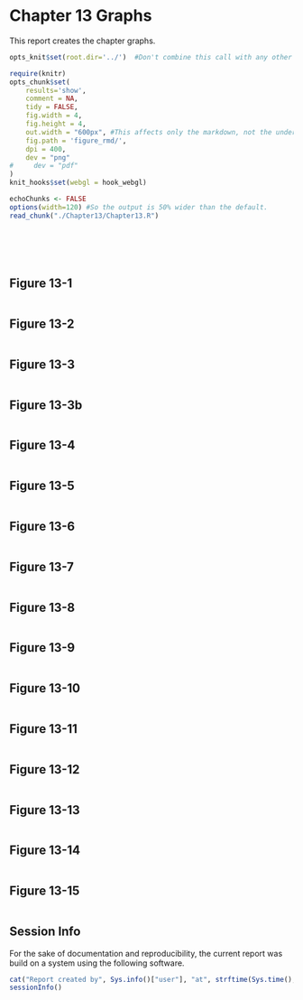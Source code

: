 Chapter 13 Graphs
=================================================
This report creates the chapter graphs.

<!--  Set the working directory to the repository's base directory; this assumes the report is nested inside of only one directory.-->
```r
opts_knit$set(root.dir='../')  #Don't combine this call with any other chunk -especially one that uses file paths.
```

<!-- Set the report-wide options, and point to the external code file. -->
```r
require(knitr)
opts_chunk$set(
    results='show', 
    comment = NA, 
    tidy = FALSE,
    fig.width = 4, 
    fig.height = 4, 
    out.width = "600px", #This affects only the markdown, not the underlying png file.  The height will be scaled appropriately.
    fig.path = 'figure_rmd/',     
    dpi = 400,
    dev = "png"
#     dev = "pdf"
)
knit_hooks$set(webgl = hook_webgl)

echoChunks <- FALSE
options(width=120) #So the output is 50% wider than the default.
read_chunk("./Chapter13/Chapter13.R") 

```
<!-- Load the packages.  Suppress the output when loading packages. --> 
```r
```

<!-- Load any Global functions and variables declared in the R file.  Suppress the output. --> 
```r
```

<!-- Declare any global functions specific to a Rmd output.  Suppress the output. --> 
```r
```

<!-- Load the datasets. -->
```r
```

<!-- Tweak the datasets. -->
```r
```

## Figure 13-1
```r
```

## Figure 13-2
```r
```

## Figure 13-3
```r
```

## Figure 13-3b
```r
```

## Figure 13-4
```r
```

## Figure 13-5
```r
```

## Figure 13-6
```r
```

## Figure 13-7
```r
```

## Figure 13-8
```r
```

## Figure 13-9
```r
```

## Figure 13-10
```r
```

## Figure 13-11
```r
```

## Figure 13-12
```r
```

## Figure 13-13
```r
```

## Figure 13-14
```r
```

## Figure 13-15
```r
```

## Session Info
For the sake of documentation and reproducibility, the current report was build on a system using the following software.

```r
cat("Report created by", Sys.info()["user"], "at", strftime(Sys.time(), "%F, %T %z"))
sessionInfo()
```
